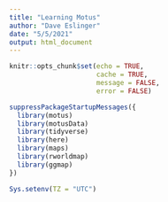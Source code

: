 ```yaml
---
title: "Learning Motus"
author: "Dave Eslinger"
date: "5/5/2021"
output: html_document
---
```


```r
knitr::opts_chunk$set(echo = TRUE,
                      cache = TRUE,
                      message = FALSE,
                      error = FALSE)
```

```r
suppressPackageStartupMessages({
  library(motus)
  library(motusData)
  library(tidyverse)
  library(here)
  library(maps)
  library(rworldmap)
  library(ggmap)
})
```

```r
Sys.setenv(TZ = "UTC")
```

